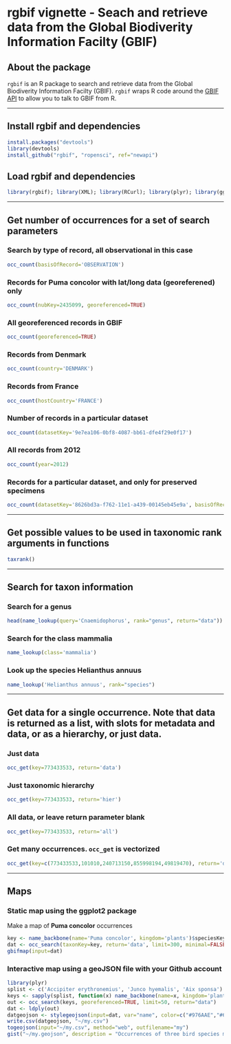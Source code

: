 <!--
%\VignetteEngine{knitr}
%\VignetteIndexEntry{Tutorial for the new GBIF API}
-->

rgbif vignette - Seach and retrieve data from the Global Biodiverity Information Facilty (GBIF)
======

## About the package

`rgbif` is an R package to search and retrieve data from the Global Biodiverity Information Facilty (GBIF). `rgbif` wraps R code around the [GBIF API][gbifapi] to allow you to talk to GBIF from R. 

********************

## Install rgbif and dependencies

```r
install.packages("devtools")
library(devtools)
install_github("rgbif", "ropensci", ref="newapi")
```

## Load rgbif and dependencies

```r
library(rgbif); library(XML); library(RCurl); library(plyr); library(ggplot2); library(maps)
```

********************

## Get number of occurrences for a set of search parameters

### Search by type of record, all observational in this case

```r
occ_count(basisOfRecord='OBSERVATION')
```

### Records for **Puma concolor** with lat/long data (georeferened) only

```r
occ_count(nubKey=2435099, georeferenced=TRUE)
```

### All georeferenced records in GBIF

```r
occ_count(georeferenced=TRUE)
```

### Records from Denmark

```r
occ_count(country='DENMARK')
```

### Records from France

```r
occ_count(hostCountry='FRANCE')
```

### Number of records in a particular dataset

```r
occ_count(datasetKey='9e7ea106-0bf8-4087-bb61-dfe4f29e0f17')
```

### All records from 2012

```r
occ_count(year=2012)
```

### Records for a particular dataset, and only for preserved specimens

```r
occ_count(datasetKey='8626bd3a-f762-11e1-a439-00145eb45e9a', basisOfRecord='PRESERVED_SPECIMEN')
```

********************

## Get possible values to be used in taxonomic rank arguments in functions

```r
taxrank()
```

********************

## Search for taxon information

### Search for a genus 

```r
head(name_lookup(query='Cnaemidophorus', rank="genus", return="data"))
```

### Search for the class mammalia

```r
name_lookup(class='mammalia')
```

### Look up the species Helianthus annuus

```r
name_lookup('Helianthus annuus', rank="species")
```

********************

## Get data for a single occurrence. Note that data is returned as a list, with slots for metadata and data, or as a hierarchy, or just data.

### Just data 

```r
occ_get(key=773433533, return='data')
```

### Just taxonomic hierarchy

```r
occ_get(key=773433533, return='hier')
```

### All data, or leave return parameter blank

```r
occ_get(key=773433533, return='all')
```

### Get many occurrences. `occ_get` is vectorized

```r
occ_get(key=c(773433533,101010,240713150,855998194,49819470), return='data')
```

********************

## Maps

### Static map using the ggplot2 package

Make a map of **Puma concolor** occurrences

```r
key <- name_backbone(name='Puma concolor', kingdom='plants')$speciesKey
dat <- occ_search(taxonKey=key, return='data', limit=300, minimal=FALSE)
gbifmap(input=dat)
```

### Interactive map using a geoJSON file with your Github account

```r
library(plyr)
splist <- c('Accipiter erythronemius', 'Junco hyemalis', 'Aix sponsa')
keys <- sapply(splist, function(x) name_backbone(name=x, kingdom='plants')$speciesKey, USE.NAMES=FALSE)
out <- occ_search(keys, georeferenced=TRUE, limit=50, return="data")
dat <- ldply(out)
datgeojson <- stylegeojson(input=dat, var="name", color=c("#976AAE","#6B944D","#BD5945"), size=c("small","medium","large"))
write.csv(datgeojson, "~/my.csv")
togeojson(input="~/my.csv", method="web", outfilename="my")
gist("~/my.geojson", description = "Occurrences of three bird species mapped")
```

[gbifapi]: http://data.gbif.org/tutorial/services